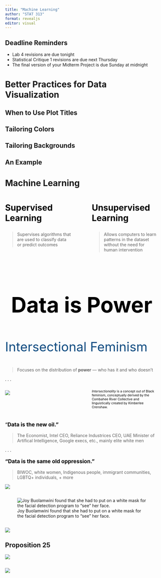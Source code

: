 ```yaml
---
title: "Machine Learning"
author: "STAT 313"
format: revealjs
editor: visual
---
```


## Deadline Reminders

-   Lab 4 revisions are due tonight
-   Statistical Critique 1 revisions are due next Thursday
-   The final version of your Midterm Project is due Sunday at midnight

# Better Practices for Data Visualization

## When to Use Plot Titles

## Tailoring Colors

## Tailoring Backgrounds

## An Example

# Machine Learning

::: columns
::: {.column width="45%"}
::: {style="font-size: 2em; color: #000000;"}
**Supervised Learning**
:::

> Supervises algorithms that are used to classify data or predict outcomes
:::

::: {.column width="5%"}
:::

::: {.column width="45%"}
::: {style="font-size: 2em; color: #000000;"}
**Unsupervised Learning**
:::

> Allows computers to learn patterns in the dataset without the need for human intervention
:::
:::

##  {background-color="#B6CADA"}

</br>

<center>

::: {style="font-size: 5em; color: #000000;"}
**Data is Power**
:::

</center>

## 

::: {style="font-size: 3em; color: #0F4C81;"}
Intersectional Feminism
:::

> Focuses on the distribution of **power** --- who has it and who doesn't

. . .

::: columns
::: {.column width="45%"}
![](images/combahee_crenshaw_lorde.jpg)
:::

::: {.column width="5%"}
:::

::: {.column width="45%"}
::: {style="font-size: 0.75em; color: #000000;"}
*Intersectionality* is a concept out of Black feminism, conceptually derived by the Combahee River Collective and linguistically created by Kimberlee Crenshaw.
:::
:::
:::

## 

::: {style="font-size: 1.25em; color: #000000;"}
"**Data is the new oil."**
:::

> The Economist, Intel CEO, Reliance Industrices CEO, UAE Minister of Artifical Intelligence, Google execs, etc., mainly elite white men

. . .

::: {style="font-size: 1.25em; color: #000000;"}
**"Data is the same old oppression."**
:::

> BIWOC, white women, Indigenous people, immigrant communities, LGBTQ+ individuals, + more

![](images/books.jpg)

## 

![Joy Buolamwini found that she had to put on a white mask for the facial detection program to "see" her face.](images/buolamwini.jpg)

## 

![](images/google.png)

## Proposition 25

![](images/prop-25.png)

## 

![](images/cars.jpg)
